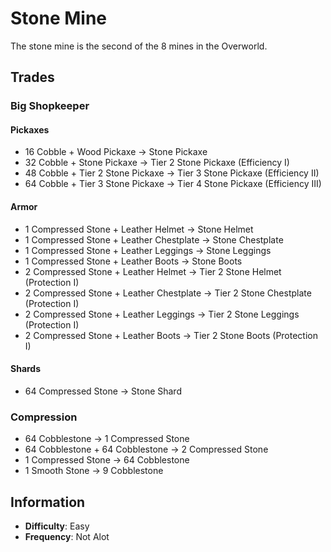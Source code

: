 
# Stone Mine
The stone mine is the second of the 8 mines in the Overworld.

## Trades
### Big Shopkeeper
#### Pickaxes
 - 16 Cobble + Wood Pickaxe -> Stone Pickaxe
 - 32 Cobble + Stone Pickaxe -> Tier 2 Stone Pickaxe (Efficiency I)
 - 48 Cobble + Tier 2 Stone Pickaxe -> Tier 3 Stone Pickaxe (Efficiency II)
 - 64 Cobble + Tier 3 Stone Pickaxe -> Tier 4 Stone Pickaxe (Efficiency III)

#### Armor
 - 1 Compressed Stone + Leather Helmet -> Stone Helmet
 - 1 Compressed Stone + Leather Chestplate -> Stone Chestplate
 - 1 Compressed Stone + Leather Leggings -> Stone Leggings
 - 1 Compressed Stone + Leather Boots -> Stone Boots
 - 2 Compressed Stone + Leather Helmet -> Tier 2 Stone Helmet (Protection I)
 - 2 Compressed Stone + Leather Chestplate -> Tier 2 Stone Chestplate (Protection I)
 - 2 Compressed Stone + Leather Leggings -> Tier 2 Stone Leggings (Protection I)
 - 2 Compressed Stone + Leather Boots -> Tier 2 Stone Boots (Protection I)

#### Shards
 - 64 Compressed Stone -> Stone Shard

### Compression
 - 64 Cobblestone -> 1 Compressed Stone
 - 64 Cobblestone + 64 Cobblestone -> 2 Compressed Stone
 - 1 Compressed Stone -> 64 Cobblestone
 - 1 Smooth Stone -> 9 Cobblestone

## Information
 - **Difficulty**<InfoButton desc="How hard is it to complete this?"/>: Easy
 - **Frequency**<InfoButton desc="When playing, does it occur again?"/>: Not Alot
